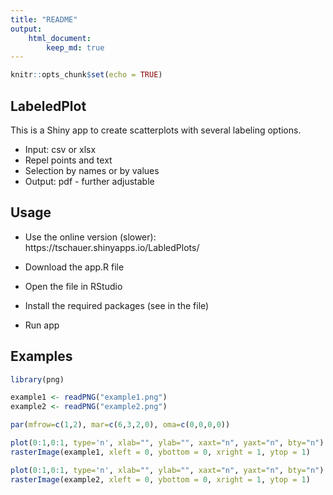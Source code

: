 ```yaml
---
title: "README"
output: 
    html_document:
        keep_md: true
---
```


```r
knitr::opts_chunk$set(echo = TRUE)
```


## LabeledPlot

This is a Shiny app to create scatterplots with several labeling options.

* Input: csv or xlsx
* Repel points and text
* Selection by names or by values
* Output: pdf - further adjustable


## Usage

* Use the online version (slower): https://tschauer.shinyapps.io/LabledPlots/

* Download the app.R file
* Open the file in RStudio
* Install the required packages (see in the file)
* Run app

## Examples



```r
library(png)

example1 <- readPNG("example1.png")
example2 <- readPNG("example2.png")

par(mfrow=c(1,2), mar=c(6,3,2,0), oma=c(0,0,0,0))

plot(0:1,0:1, type='n', xlab="", ylab="", xaxt="n", yaxt="n", bty="n")
rasterImage(example1, xleft = 0, ybottom = 0, xright = 1, ytop = 1)

plot(0:1,0:1, type='n', xlab="", ylab="", xaxt="n", yaxt="n", bty="n")
rasterImage(example2, xleft = 0, ybottom = 0, xright = 1, ytop = 1)


```



